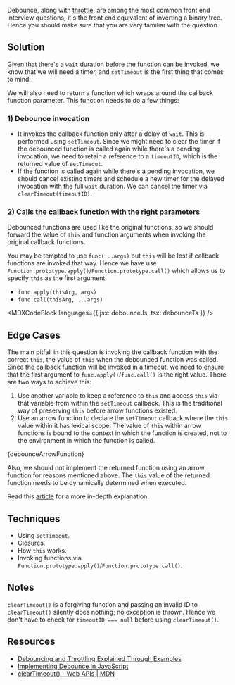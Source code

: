 

Debounce, along with [throttle](/questions/javascript/throttle), are among the most common front end interview questions; it's the front end equivalent of inverting a binary tree. Hence you should make sure that you are very familiar with the question.

## Solution

Given that there's a `wait` duration before the function can be invoked, we know that we will need a timer, and `setTimeout` is the first thing that comes to mind.

We will also need to return a function which wraps around the callback function parameter. This function needs to do a few things:

### 1) Debounce invocation

- It invokes the callback function only after a delay of `wait`. This is performed using `setTimeout`. Since we might need to clear the timer if the debounced function is called again while there's a pending invocation, we need to retain a reference to a `timeoutID`, which is the returned value of `setTimeout`.
- If the function is called again while there's a pending invocation, we should cancel existing timers and schedule a new timer for the delayed invocation with the full `wait` duration. We can cancel the timer via `clearTimeout(timeoutID)`.

### 2) Calls the callback function with the right parameters

Debounced functions are used like the original functions, so we should forward the value of `this` and function arguments when invoking the original callback functions.

You may be tempted to use `func(...args)` but `this` will be lost if callback functions are invoked that way. Hence we have use `Function.prototype.apply()`/`Function.prototype.call()` which allows us to specify `this` as the first argument.

- `func.apply(thisArg, args)`
- `func.call(thisArg, ...args)`

<MDXCodeBlock languages={{ jsx: debounceJs, tsx: debounceTs }} />

## Edge Cases

The main pitfall in this question is invoking the callback function with the correct `this`, the value of `this` when the debounced function was called. Since the callback function will be invoked in a timeout, we need to ensure that the first argument to `func.apply()`/`func.call()` is the right value. There are two ways to achieve this:

1. Use another variable to keep a reference to `this` and access `this` via that variable from within the `setTimeout` callback. This is the traditional way of preserving `this` before arrow functions existed.
1. Use an arrow function to declare the `setTimeout` callback where the `this` value within it has lexical scope. The value of `this` within arrow functions is bound to the context in which the function is created, not to the environment in which the function is called.

<MDXCodeBlock>{debounceArrowFunction}</MDXCodeBlock>

Also, we should not implement the returned function using an arrow function for reasons mentioned above. The `this` value of the returned function needs to be dynamically determined when executed.

Read this [article](https://medium.com/@griffinmichl/implementing-debounce-in-javascript-eab51a12311e) for a more in-depth explanation.

## Techniques

- Using `setTimeout`.
- Closures.
- How `this` works.
- Invoking functions via `Function.prototype.apply()`/`Function.prototype.call()`.

## Notes

`clearTimeout()` is a forgiving function and passing an invalid ID to `clearTimeout()` silently does nothing; no exception is thrown. Hence we don't have to check for `timeoutID === null` before using `clearTimeout()`.

## Resources

- [Debouncing and Throttling Explained Through Examples](https://css-tricks.com/debouncing-throttling-explained-examples/)
- [Implementing Debounce in JavaScript](https://medium.com/@griffinmichl/implementing-debounce-in-javascript-eab51a12311e)
- [clearTimeout() - Web APIs | MDN](https://developer.mozilla.org/en-US/docs/Web/API/clearTimeout)
